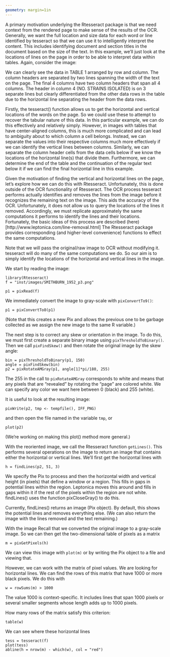 ```yaml
---
geometry: margin=1in
---
```


A primary motivation underlying the Rtesseract package is that we need
context from the rendered page to make sense of the results of the
OCR.  Generally, we want the full location and size data for each word
or line identified by tesseract so that we can use it to intelligently
interpret the content. This includes identifying document and section
titles in the document based on the size of the text.  In this
example, we'll just look at the locations of lines on the page in
order to be able to interpret data within tables.  Again, consider the
image:

[missing]:../images/SMITHBURN_1952_p3.png

We can clearly see the data in TABLE 1 arranged by row and column.
The column headers are separated by two lines spanning the width of the text on the page.
The final 4 columns have two column headers that span all 4 columns.
The header in column 4 (NO. STRAINS ISOLATED) is on 3 separate lines but
clearly differentiated from the other data rows in the table due to the
horizontal line separating the header from the data rows.

Firstly, the tesseract() function allows us to get the horizontal and vertical locations of the words
on the page. So we could use these to attempt to recover the tabular nature of this data.
In this particular example, we can do this effectively and relatively simply. However,
in images with tables that have center-aligned columns, this is much more complicated and can
lead to ambiguity about to which column a cell belongs.
Instead, we can separate the values into their respective columns much more effectively
if we can identify the vertical lines between columns.
Similarly, we can separate the column header  cells from the data cells below
if we know the locations of the horizontal line(s) that divide them.
Furthermore, we can determine the end of the table and the continuation
of the regular text below it if we can find the final horizontal line in this example.


Given the motivation of finding the vertical and horizontal lines on the page,
let's explore how we can do this with Rtesseract.
Unfortunately, this is done outside of the OCR functionality of Rtesseract.
The OCR process tesseract performs actually identifies and removes the lines from the
image before it recognizes the remaining text on the image. This aids the accuracy of the OCR.
Unfortunately, it does not allow us to query the locations of the lines it removed.
Accordingly, we must replicate  approximately the same computations it performs to identify the
lines and their locations.
Fortunately, the basic ideas of this process are described 
(here)[http://www.leptonica.com/line-removal.html]
The Rtesseract  package provides corresponding (and higher-level convenience) functions 
to effect the same computations.

Note that we will pass the original/raw image to OCR without modifying
it. tesseract will do many of the same computations we do.
So our aim is to simply identify the locations of the horizontal and vertical lines in the
image. 
 

We start by reading the image:
```
library(Rtesseract)
f = "inst/images/SMITHBURN_1952_p3.png"

p1 = pixRead(f)
```

We immediately convert the image to gray-scale with `pixConvertTo9()`:
```
p1 = pixConvertTo8(p1)
```
(Note that this creates a new Pix and allows the previous one to be garbage collected
as we assign the new image to the same R variable.)

The next step is to correct any skew or orientation in the image.
To do this, we must first create a separate binary image using
`pixThresholdToBinary()`.
Then we call `pixFindSkew()` and then rotate the original image
by the skew angle:
```
bin = pixThresholdToBinary(p1, 150)
angle = pixFindSkew(bin)
p2 = pixRotateAMGray(p1, angle[1]*pi/180, 255)
```
The 255 in the call to `pixRotateAMGray` corresponds to white
and means that any pixels that are "revealed" by rotating the
"page" are colored white.  We can specify any color we want here between 0 (black) and 255 (white).

It is useful to look at the resulting image:
```
pixWrite(p2, tmp <- tempfile(), IFF_PNG)
```
and then open the file named in the variable `tmp`, or
```
plot(p2)
```
(We're working on making this plot() method more general.)


With the reoriented image, we call the Rtesseract function
`getLines()`.  This performs several operations on the image
to return an image that contains either the horizontal or vertical lines.
We'll first get the horizontal lines with
```
h = findLines(p2, 51, 3)
```
We specify the Pix to process and then the horizontal width
and vertical height (in pixels) that define a window or a region.
This fills in gaps in potential lines within the region.
Leptonica moves this around and fills in gaps within it if the
rest of the pixels within the region are not white.
findLines() uses the function pixCloseGray() to do this.

Currently, findLines() returns an image (Pix object).
By default, this shows the potential lines and removes everything else.
(We can also return the image with the lines removed and the text remaining.)

With the image 
Recall that we converted the original image to a gray-scale image.
So we can then get the two-dimensional table of pixels as a matrix
```
m = pixGetPixels(h)
```

We can view this image with `plot(m)` or
by writing the Pix object to a file and viewing that.

However, we can work with the matrix of pixel values.
We are looking for horizontal lines.
We can find the rows of this matrix that  have 1000 or more
black pixels.  We do this with
```
w = rowSums(m) > 1000
```
The value 1000 is context-specific.  It includes lines
that span 1000 pixels or several smaller segments whose length adds up to 1000 pixels.

How many rows of the matrix satisfy this criterion:
```
table(w)
```

We can see where these horizontal lines
```
tess = tesseract(f)
plot(tess)
abline(h = nrow(m) - which(w), col = "red")
```
